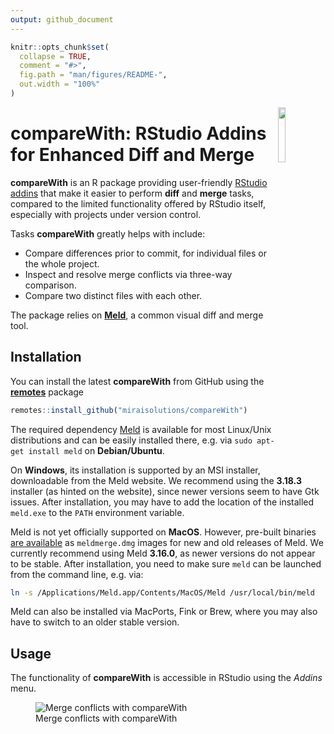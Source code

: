 ```yaml
---
output: github_document
---
```


<!-- README.md is generated from README.Rmd. Please edit that file -->

```r
knitr::opts_chunk$set(
  collapse = TRUE,
  comment = "#>",
  fig.path = "man/figures/README-",
  out.width = "100%"
)
```

<img src="man/figures/compareWith.svg" align="right" width="15%" height="15%"/>

# compareWith: RStudio Addins for Enhanced Diff and Merge

<!-- badges: start -->
<!-- badges: end -->
  
**compareWith** is an R package providing user-friendly [RStudio addins](https://rstudio.github.io/rstudioaddins/) that make it easier to perform **diff** and **merge** tasks, compared to the limited functionality offered by RStudio itself, especially with projects under version control.

Tasks **compareWith** greatly helps with include:

- Compare differences prior to commit, for individual files or the whole project.
- Inspect and resolve merge conflicts via three-way comparison.
- Compare two distinct files with each other.

The package relies on [**Meld**](http://meldmerge.org/), a common visual diff and merge tool.


## Installation

You can install the latest **compareWith** from GitHub using the [**remotes**](https://CRAN.R-project.org/package=remotes) package
```r
remotes::install_github("miraisolutions/compareWith")
```

The required dependency [Meld](http://meldmerge.org) is available for most Linux/Unix distributions and can be easily installed there, e.g. via `sudo apt-get install meld` on **Debian/Ubuntu**.

On **Windows**, its installation is supported by an MSI installer, downloadable from the Meld website. We recommend using the **3.18.3** installer (as hinted on the website), since newer versions seem to have Gtk issues. After installation, you may have to add the location of the installed `meld.exe` to the `PATH` environment variable.

Meld is not yet officially supported on **MacOS**. However, pre-built binaries [are available](https://github.com/yousseb/meld/releases) as `meldmerge.dmg` images for new and old releases of Meld. We currently recommend using Meld **3.16.0**, as newer versions do not appear to be stable. After installation, you need to make sure `meld` can be launched from the command line, e.g. via:
```bash
ln -s /Applications/Meld.app/Contents/MacOS/Meld /usr/local/bin/meld
```
Meld can also be installed via MacPorts, Fink or Brew, where you may also have to switch to an older stable version.


## Usage

The functionality of **compareWith** is accessible in RStudio using the _Addins_ menu.

![Merge conflicts with compareWith](man/figures/compareWith-RStudioAddins.gif)
